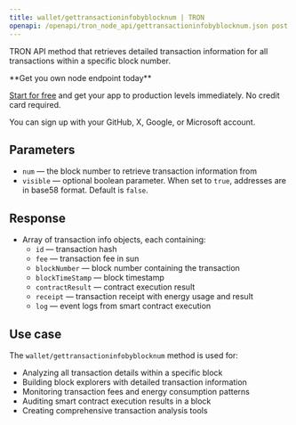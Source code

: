```yaml
---
title: wallet/gettransactioninfobyblocknum | TRON
openapi: /openapi/tron_node_api/gettransactioninfobyblocknum.json post /95e61622bf6a8af293978377718e3b77/wallet/gettransactioninfobyblocknum
---
```


TRON API method that retrieves detailed transaction information for all transactions within a specific block number.

<Check>
**Get you own node endpoint today**

[Start for free](https://console.chainstack.com/) and get your app to production levels immediately. No credit card required.

You can sign up with your GitHub, X, Google, or Microsoft account.
</Check>


## Parameters

* `num` — the block number to retrieve transaction information from
* `visible` — optional boolean parameter. When set to `true`, addresses are in base58 format. Default is `false`.

## Response

* Array of transaction info objects, each containing:
  * `id` — transaction hash
  * `fee` — transaction fee in sun
  * `blockNumber` — block number containing the transaction
  * `blockTimeStamp` — block timestamp
  * `contractResult` — contract execution result
  * `receipt` — transaction receipt with energy usage and result
  * `log` — event logs from smart contract execution

## Use case

The `wallet/gettransactioninfobyblocknum` method is used for:

* Analyzing all transaction details within a specific block
* Building block explorers with detailed transaction information
* Monitoring transaction fees and energy consumption patterns
* Auditing smart contract execution results in a block
* Creating comprehensive transaction analysis tools